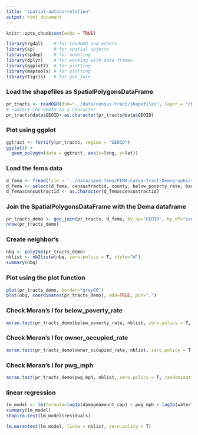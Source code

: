 ```yaml
---
title: "spatial-autocorrelation"
output: html_document
---
```


```r
knitr::opts_chunk$set(echo = TRUE)
```

```r
library(rgdal)    # for readOGR and others
library(sp)       # for spatial objects
library(spdep)    # for modeling
library(dplyr)    # for working with data frames
library(ggplot2)  # for plotting 
library(maptools) # for plotting 
library(tigris)   # for geo_join
```

### Load the shapefiles as SpatialPolygonsDataFrame
```r
pr_tracts <- readOGR(dsn="../data/census-tract/shapefiles", layer = "cb_2017_72_tract_500k")
# convert the GEOID to a character
pr_tracts@data$GEOID<-as.character(pr_tracts@data$GEOID)
```

### Plot using ggplot
```r
ggtract <- fortify(pr_tracts, region = "GEOID") 
ggplot() +
  geom_polygon(data = ggtract, aes(x=long, y=lat))
```

### Load the fema data
```r
d_fema <- fread(file = '../data/open-fema/FEMA-Large-Tract-Demographics-WindSpeed-PR.csv', encoding = 'UTF-8')
d_fema <- select(d_fema, censustractid, county, below_poverty_rate, bachelors_degree_rate, unemployed_labor_rate, owner_occupied_rate, built_1979_or_earlier_rate, waterlevel, pwg_mph, damageamount_cap)
d_fema$censustractid <- as.character(d_fema$censustractid)
```

### Join the SpatialPolygonsDataFrame with the Dema dataframe
```r
pr_tracts_demo <- geo_join(pr_tracts, d_fema, by_sp="GEOID", by_df="censustractid", how="inner")
nrow(pr_tracts_demo)
```

### Create neighbor's
```r
nbq <- poly2nb(pr_tracts_demo)
nblist <- nb2listw(nbq, zero.policy = T, style="W")
summary(nbq)
```

### Plot using the plot function
```r
plot(pr_tracts_demo, border="grey60")
plot(nbq, coordinates(pr_tracts_demo), add=TRUE, pch=".")
```

### Check Moran's I for below_poverty_rate
```r
moran.test(pr_tracts_demo$below_poverty_rate, nblist, zero.policy = T, randomisation = FALSE, na.action = na.omit)
```


### Check Moran's I for owner_occupied_rate
```r
moran.test(pr_tracts_demo$owner_occupied_rate, nblist, zero.policy = T, randomisation = FALSE, na.action = na.omit)
```


### Check Moran's I for pwg_mph
```r
moran.test(pr_tracts_demo$pwg_mph, nblist, zero.policy = T, randomisation = FALSE, na.action = na.omit)
```

### linear regression
```r
lm_model <- lm(formula=log1p(damageamount_cap) ~ pwg_mph + log1p(waterlevel) + below_poverty_rate + bachelors_degree_rate + unemployed_labor_rate + built_1979_or_earlier_rate + owner_occupied_rate, data = pr_tracts_demo)
summary(lm_model)
shapiro.test(lm_model$residuals)
```

```r
lm.morantest(lm_model, listw = nblist, zero.policy = T)
```
